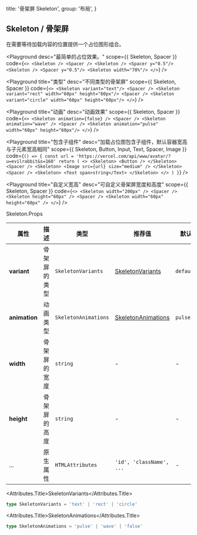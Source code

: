 
  title: '骨架屏 Skeleton',
  group: '布局',
}

## Skeleton / 骨架屏

在需要等待加载内容的位置提供一个占位图形组合。

<Playground
  desc="最简单的占位效果。"
  scope={{ Skeleton, Spacer }}
  code={`
  <>
    <Skeleton />
    <Spacer />
    <Skeleton />
    <Spacer y="0.5"/>
    <Skeleton />
    <Spacer y="0.5"/>
    <Skeleton width="70%"/>
  </>
`}
/>

<Playground
  title="类型"
  desc="不同类型的骨架屏"
  scope={{ Skeleton, Spacer }}
  code={`
  <>
    <Skeleton variant="text"/>
    <Spacer />
    <Skeleton variant="rect" width="60px" height="60px"/>
    <Spacer />
    <Skeleton variant="circle" width="60px" height="60px"/>
  </>
`}
/>

<Playground
  title="动画"
  desc="动画效果"
  scope={{ Skeleton, Spacer }}
  code={`
  <>
    <Skeleton animation={false} />
    <Spacer />
    <Skeleton animation="wave" />
    <Spacer />
    <Skeleton animation="pulse"  width="60px" height="60px"/>
  </>
`}
/>

<Playground
  title="包含子组件"
  desc="加载占位图包含子组件，默认容器宽高与子元素宽高相同"
  scope={{ Skeleton, Button, Input, Text, Spacer, Image }}
  code={`
  () => {
    const url = 'https://vercel.com/api/www/avatar/?u=evilrabbit&s=160'
    return (
      <>
        <Skeleton>
          <Button />
        </Skeleton>
        <Spacer />
        <Skeleton>
          <Image src={url} size="medium" />
        </Skeleton>
        <Spacer />
        <Skeleton>
          <Text span>string</Text>
        </Skeleton>
      </>
    )
  }
`}
/>

<Playground
  title="自定义宽高"
  desc="可自定义骨架屏宽度和高度"
  scope={{ Skeleton, Spacer }}
  code={`
  <>
    <Skeleton width="200px" />
    <Spacer />
    <Skeleton height="60px" />
    <Spacer />
    <Skeleton width="60px" height="60px" />
  </>
`}
/>

<Attributes edit="/pages/zh-cn/components/skeleton.mdx">
<Attributes.Title>Skeleton.Props</Attributes.Title>

| 属性          | 描述         | 类型                 | 推荐值                                    | 默认      |
| ------------- | ------------ | -------------------- | ----------------------------------------- | --------- |
| **variant**   | 骨架屏的类型 | `SkeletonVariants`   | [SkeletonVariants](#skeletonVariants)     | `default` |
| **animation** | 动画类型     | `SkeletonAnimations` | [SkeletonAnimations](#skeletonAnimations) | `pulse`   |
| **width**     | 骨架屏的宽度 | `string`             | -                                         | -         |
| **height**    | 骨架屏的高度 | `string`             | -                                         | -         |
| ...           | 原生属性     | `HTMLAttributes`     | `'id', 'className', ...`                  | -         |

<Attributes.Title>SkeletonVariants</Attributes.Title>

```ts
type SkeletonVariants = 'text' | 'rect' | 'circle'
```

<Attributes.Title>SkeletonAnimations</Attributes.Title>

```ts
type SkeletonAnimations = 'pulse' | 'wave' | 'false'
```

</Attributes>


